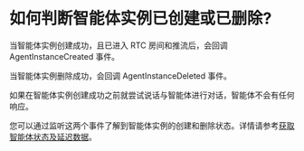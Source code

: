 # 如何判断智能体实例已创建或已删除?

当智能体实例创建成功，且已进入 RTC 房间和推流后，会回调 AgentInstanceCreated 事件。

当智能体实例删除成功，会回调 AgentInstanceDeleted 事件。

<Note title="注意">如果在智能体实例创建成功之前就尝试说话与智能体进行对话，智能体不会有任何响应。</Note>

您可以通过监听这两个事件了解到智能体实例的创建和删除状态。详情请参考[获取智能体状态及延迟数据](./../Guides/Get%20AI%20Agent%20status.mdx#监听智能体相关事件)。